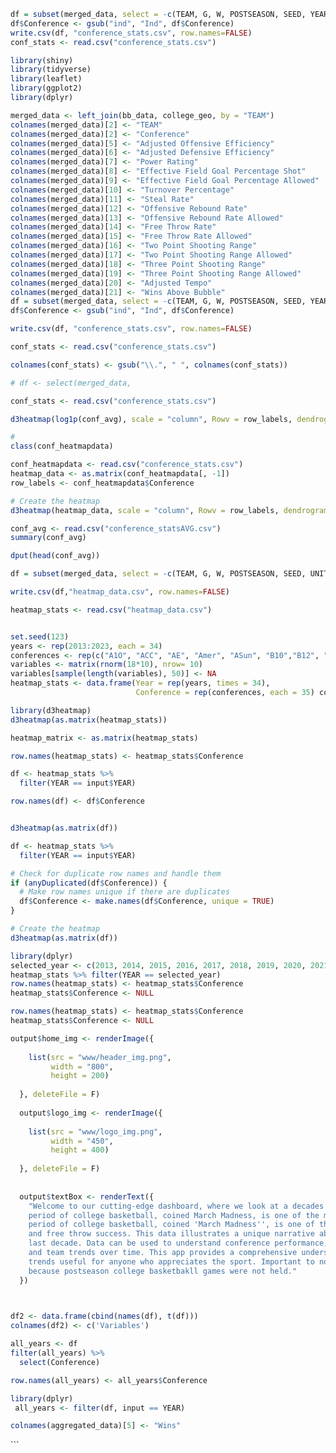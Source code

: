 
```r
df = subset(merged_data, select = -c(TEAM, G, W, POSTSEASON, SEED, YEAR, UNITID, STREET, CITY, STATE, ZIP, STFIP, NMCNTY, LOCALE, LAT, LON, CBSA, NMCBSA, CBSATYPE, CSA, NMCSA, NMNECTA, CD, SLDL, SLDU, SCHOOLYEAR, CNTY, NECTA))
df$Conference <- gsub("ind", "Ind", df$Conference)
write.csv(df, "conference_stats.csv", row.names=FALSE)
conf_stats <- read.csv("conference_stats.csv")
```



```r
library(shiny)
library(tidyverse)
library(leaflet)
library(ggplot2)
library(dplyr)

merged_data <- left_join(bb_data, college_geo, by = "TEAM")
colnames(merged_data)[2] <- "TEAM"
colnames(merged_data)[2] <- "Conference"
colnames(merged_data)[5] <- "Adjusted Offensive Efficiency"
colnames(merged_data)[6] <- "Adjusted Defensive Efficiency"
colnames(merged_data)[7] <- "Power Rating"
colnames(merged_data)[8] <- "Effective Field Goal Percentage Shot"
colnames(merged_data)[9] <- "Effective Field Goal Percentage Allowed"
colnames(merged_data)[10] <- "Turnover Percentage"
colnames(merged_data)[11] <- "Steal Rate"
colnames(merged_data)[12] <- "Offensive Rebound Rate"
colnames(merged_data)[13] <- "Offensive Rebound Rate Allowed"
colnames(merged_data)[14] <- "Free Throw Rate"
colnames(merged_data)[15] <- "Free Throw Rate Allowed"
colnames(merged_data)[16] <- "Two Point Shooting Range"
colnames(merged_data)[17] <- "Two Point Shooting Range Allowed"
colnames(merged_data)[18] <- "Three Point Shooting Range"
colnames(merged_data)[19] <- "Three Point Shooting Range Allowed"
colnames(merged_data)[20] <- "Adjusted Tempo"
colnames(merged_data)[21] <- "Wins Above Bubble"
df = subset(merged_data, select = -c(TEAM, G, W, POSTSEASON, SEED, YEAR, UNITID, STREET, CITY, STATE, ZIP, STFIP, NMCNTY, LOCALE, LAT, LON, CBSA, NMCBSA, CBSATYPE, CSA, NMCSA, NMNECTA, CD, SLDL, SLDU, SCHOOLYEAR, CNTY, NECTA))
df$Conference <- gsub("ind", "Ind", df$Conference)

write.csv(df, "conference_stats.csv", row.names=FALSE)

conf_stats <- read.csv("conference_stats.csv")

colnames(conf_stats) <- gsub("\\.", " ", colnames(conf_stats))

# df <- select(merged_data, 
```

```r
conf_stats <- read.csv("conference_stats.csv")
```

```r

d3heatmap(log1p(conf_avg), scale = "column", Rowv = row_labels, dendrogram = "none", colors = "Blues", )

```
```r
# 
class(conf_heatmapdata)

```
```r
conf_heatmapdata <- read.csv("conference_stats.csv")
heatmap_data <- as.matrix(conf_heatmapdata[, -1])
row_labels <- conf_heatmapdata$Conference

# Create the heatmap
d3heatmap(heatmap_data, scale = "column", Rowv = row_labels, dendrogram = "none", colors = "Blues")
```
```r
conf_avg <- read.csv("conference_statsAVG.csv")
summary(conf_avg)
```
```r
dput(head(conf_avg))
```
```r
df = subset(merged_data, select = -c(TEAM, G, W, POSTSEASON, SEED, UNITID, STREET, CITY, STATE, ZIP, STFIP, NMCNTY, LOCALE, LAT, LON, CBSA, NMCBSA, CBSATYPE, CSA, NMCSA, NMNECTA, CD, SLDL, SLDU, SCHOOLYEAR, CNTY, NECTA))

write.csv(df,"heatmap_data.csv", row.names=FALSE)

heatmap_stats <- read.csv("heatmap_data.csv")



```
```r
set.seed(123)
years <- rep(2013:2023, each = 34)
conferences <- rep(c("A1O", "ACC", "AE", "Amer", "ASun", "B10","B12", "BE", "BSky", "BSth","BW", "CAA", "CUSA", "GWC", "Horz", "ind", "Ivy", "MAAC", "MAC", "MEAC", "MVC", "MWC", "NEC", "OVC", "P12", "Pat", "SB", "SC", "SEC", "Slnd", "Sum", "SWAC", "WAC", "WCC"), times = 10)
variables <- matrix(rnorm(18*10), nrow= 10)
variables[sample(length(variables), 50)] <- NA
heatmap_stats <- data.frame(Year = rep(years, times = 34),
                            Conference = rep(conferences, each = 35) conferences,as.data.frame(variables))
```

```r
library(d3heatmap)
d3heatmap(as.matrix(heatmap_stats))
```
```r
heatmap_matrix <- as.matrix(heatmap_stats)
```
```r
row.names(heatmap_stats) <- heatmap_stats$Conference
```


```r
df <- heatmap_stats %>%
  filter(YEAR == input$YEAR)

row.names(df) <- df$Conference


d3heatmap(as.matrix(df))
```


```r
df <- heatmap_stats %>%
  filter(YEAR == input$YEAR)

# Check for duplicate row names and handle them
if (anyDuplicated(df$Conference)) {
  # Make row names unique if there are duplicates
  df$Conference <- make.names(df$Conference, unique = TRUE)
}

# Create the heatmap
d3heatmap(as.matrix(df))
```



```r
library(dplyr)
selected_year <- c(2013, 2014, 2015, 2016, 2017, 2018, 2019, 2020, 2021, 2022, 2023)
heatmap_stats %>% filter(YEAR == selected_year)
row.names(heatmap_stats) <- heatmap_stats$Conference
heatmap_stats$Conference <- NULL
```
```r
row.names(heatmap_stats) <- heatmap_stats$Conference
heatmap_stats$Conference <- NULL
```

```r
output$home_img <- renderImage({
    
    list(src = "www/header_img.png",
         width = "800",
         height = 200)
    
  }, deleteFile = F)
  
  output$logo_img <- renderImage({
    
    list(src = "www/logo_img.png",
         width = "450",
         height = 400)
    
  }, deleteFile = F)
  
  
  output$textBox <- renderText({
    "Welcome to our cutting-edge dashboard, where we look at a decades worth of statistical data on NCAA Division 1 basketball teams. The postseason
    period of college basketball, coined March Madness, is one of the most revered sporting events of all time. Statistical data covers both in-season and post-season information, including importatn points such as power ranking, win percentage,
    period of college basketball, coined 'March Madness'', is one of the most revered sporting events of all time. Statistical data covers both in-season and post-season information, including importatn points such as power ranking, win percentage,
    and free throw success. This data illustrates a unique narrative about each season and how the game of basektball has evolved over the 
    last decade. Data can be used to understand conference performance, recruitment patterns, the impact of rule changes and adaptations, 
    and team trends over time. This app provides a comprehensive understanding of the sport's development over time by identifying patterns and
    trends useful for anyone who appreciates the sport. Important to note, however, is the COVID-19 pandemic that occurred; there is not data from the year 2020,
    because postseason college basketbakll games were not held."
  })
  
```
```r

```

```r
df2 <- data.frame(cbind(names(df), t(df)))
colnames(df2) <- c('Variables')

```
```r
all_years <- df
filter(all_years) %>%
  select(Conference)

row.names(all_years) <- all_years$Conference

```
```r
library(dplyr)
 all_years <- filter(df, input == YEAR)
```

```r
colnames(aggregated_data)[5] <- "Wins"
```


```